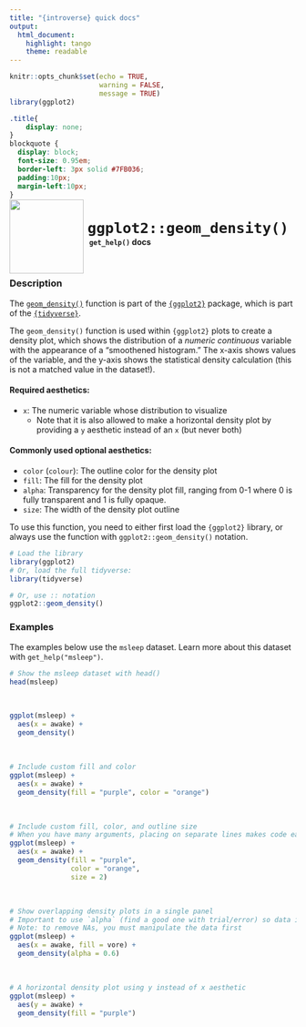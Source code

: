 ```yaml
---
title: "{introverse} quick docs"
output: 
  html_document:
    highlight: tango
    theme: readable
---
```



```r
knitr::opts_chunk$set(echo = TRUE, 
                      warning = FALSE, 
                      message = TRUE)
library(ggplot2)
```

```css
.title{
    display: none;
}
blockquote {
  display: block;
  font-size: 0.95em;
  border-left: 3px solid #7FB036;
  padding:10px;
  margin-left:10px;
}
```

<div>
<br>
 <img src = "logo.png" style = "float:left;height:130px;margin-top:-30px;">
 <span style = "font-weight:bold;font-size:30px;"> 
  &nbsp;<code>ggplot2::geom_density()</code>
 </span>
 <br>
 <b>&nbsp;&nbsp;&nbsp;<code>get_help()</code> docs</b>
</div>
<br>

### Description

The [`geom_density()`](https://ggplot2.tidyverse.org/reference/geom_density.html) function is part of the [`{ggplot2}`](https://ggplot2.tidyverse.org/) package, which is part of the [`{tidyverse}`](https://www.tidyverse.org/).

The `geom_density()` function is used within `{ggplot2}` plots to create a density plot, which shows the distribution of a _numeric continuous_ variable with the appearance of a "smoothened histogram." The x-axis shows values of the variable, and the y-axis shows the statistical density calculation (this is not a matched value in the dataset!).

#### Required aesthetics:

+ `x`: The numeric variable whose distribution to visualize
  + Note that it is also allowed to make a horizontal density plot by providing a `y` aesthetic instead of an `x` (but never both)

#### Commonly used optional aesthetics:

+ `color` (`colour`): The outline color for the density plot
+ `fill`: The fill for the density plot
+ `alpha`: Transparency for the density plot fill, ranging from 0-1 where 0 is fully transparent and 1 is fully opaque.
+ `size`: The width of the density plot outline


<!-- Add the following if the topic is a function that does NOT come with base R, and uncomment/fill in the subsequent multiline HTML comment: -->
To use this function, you need to either first load the `{ggplot2}` library, or always use the function with `ggplot2::geom_density()` notation.

```r
# Load the library
library(ggplot2)
# Or, load the full tidyverse:
library(tidyverse)

# Or, use :: notation
ggplot2::geom_density()
```



### Examples

The examples below use the `msleep` dataset. Learn more about this dataset with `get_help("msleep")`.

```r
# Show the msleep dataset with head()
head(msleep)
```

<br>
```r
ggplot(msleep) + 
  aes(x = awake) + 
  geom_density()
```

<br>

```r
# Include custom fill and color
ggplot(msleep) + 
  aes(x = awake) + 
  geom_density(fill = "purple", color = "orange")
```

<br>


```r
# Include custom fill, color, and outline size
# When you have many arguments, placing on separate lines makes code easier to read and work with
ggplot(msleep) + 
  aes(x = awake) + 
  geom_density(fill = "purple", 
               color = "orange",
               size = 2)
```

<br>

```r
# Show overlapping density plots in a single panel
# Important to use `alpha` (find a good one with trial/error) so data is not hidden
# Note: to remove NAs, you must manipulate the data first
ggplot(msleep) + 
  aes(x = awake, fill = vore) + 
  geom_density(alpha = 0.6)
```


<br>

```r
# A horizontal density plot using y instead of x aesthetic
ggplot(msleep) + 
  aes(y = awake) + 
  geom_density(fill = "purple")
```
